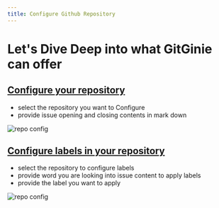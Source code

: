 ```yaml
---
title: Configure Github Repository 
---
```


# Let's Dive Deep into what GitGinie can offer

## [Configure your repository ](/repoconfig)

- select the repository you want to Configure
- provide issue opening and closing contents in mark down 

![repo config](/repoconfig.png)


## [Configure labels in your repository ](/labelconfig)

- select the repository to configure labels
- provide word you are looking into issue content to apply labels
- provide the label you want to apply 

![repo config](/labelconfig.png)
